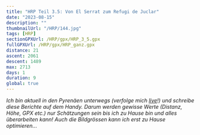 ```yaml
---
title: "HRP Teil 3.5: Von El Serrat zum Refugi de Juclar"
date: "2023-08-15"
description: ""
thumbnailUrl: "/HRP/144.jpg"
tags: [HRP]
sectionGPXUrl: /HRP/gpx/HRP_3_5.gpx
fullGPXUrl: /HRP/gpx/HRP_ganz.gpx
distance: 21
ascent: 2061
descent: 1489
max: 2713
days: 1
duration: 9
global: true
---
```


*Ich bin aktuell in den Pyrenäen unterwegs (verfolge mich <a href="/live">live</a>!) und schreibe diese Berichte auf dem Handy. Darum werden gewisse Werte (Distanz, Höhe, GPX etc.) nur Schätzungen sein bis ich zu Hause bin und alles überarbeiten kann! Auch die Bildgrössen kann ich erst zu Hause optimieren...*





<Img imageUrl="/HRP/141.jpg" description="" />
<Img imageUrl="/HRP/142.jpg" description="" />
<Img imageUrl="/HRP/143.jpg" description="" />
<Img imageUrl="/HRP/144.jpg" description="" />
<Img imageUrl="/HRP/145.jpg" description="" />
<Img imageUrl="/HRP/146.jpg" description="" />
